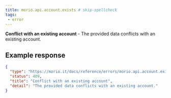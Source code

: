 ```yaml
---
title: morio.api.account.exists # skip-spellcheck
tags:
 - error
---
```



<!-- MORIO_AUTO_GENERATED_CONTENT_STARTS - Manual changes made below will be overwritten skip-spellcheck -->
__Conflict with an existing account__ - The provided data conflicts with an existing account.
<!-- MORIO_AUTO_GENERATED_CONTENT_ENDS - Manual changes made above will be overwritten skip-spellcheck -->


<!-- MORIO_AUTO_GENERATED_CONTENT_STARTS - Manual changes made below will be overwritten skip-spellcheck -->
## Example response

```json
{
  "type": "https://morio.it/docs/reference/errors/morio.api.account.exists",
  "status": 409,
  "title": "Conflict with an existing account",
  "detail": "The provided data conflicts with an existing account."
}
```
<!-- MORIO_AUTO_GENERATED_CONTENT_ENDS - Manual changes made above will be overwritten skip-spellcheck -->
